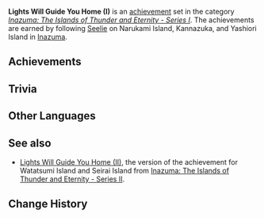 {{Achievement Set Infobox
|title        = 
|primogems    = {{Achievement/Primogems|Lights Will Guide You Home (I)}}
|total        = {{Achievement/Total|Lights Will Guide You Home (I)}}
|category     = Inazuma: The Islands of Thunder and Eternity - Series I
}}
'''Lights Will Guide You Home (I)''' is an [[achievement]] set in the category ''[[Inazuma: The Islands of Thunder and Eternity - Series I]]''. The achievements are earned by following [[Seelie]] on Narukami Island, Kannazuka, and Yashiori Island in [[Inazuma]].

==Achievements==
{{Achievements by Category Table|Lights Will Guide You Home (I)}}
<!--
==Notes==
-->
==Trivia==
{{Transclude|Lights Will Guide You Home (I) (Tier 1)|Trivia}}

==Other Languages==
{{Other Languages|default_hidden = 1
|en      = Lights Will Guide You Home (I)
|zhs     = 烁光引路人・其一
|zhs_rm  = Shuòguāng Yǐnlùrén - Qí Yī
|zht     = 爍光引路人・其一
|zht_rm  = Shuòguāng Yǐnlùrén - Qí Yī
|ja      = 稲光の導き・1
|ja_rm   = Inabikari no Michibiki - Ichi
|ko      = 빛의 인도자・첫 번째
|ko_rm   = Bit-ui Indoja - Cheot Beonjjae
|es      = Guía del relámpago (I)
|fr      = Guidé/Guidée par la lumière (1)
|ru      = Путеводный свет I
|th      = ผู้นำทางใต้แสงเป็นประกาย: ตอนที่ 1
|th_rm   = 
|vi      = Người Dẫn Đường Nhấp Nháy I
|de      = Leitendes Licht I
|id      = Cahaya Akan Menuntunmu Kembali (I)
|pt      = Luz Guia - I
}}

==See also==
*[[Lights Will Guide You Home (II)]], the version of the achievement for Watatsumi Island and Seirai Island from [[Inazuma: The Islands of Thunder and Eternity - Series II]].

==Change History==
{{Change History|2.0}}
<!--
==References==
{{Reflist}}
-->